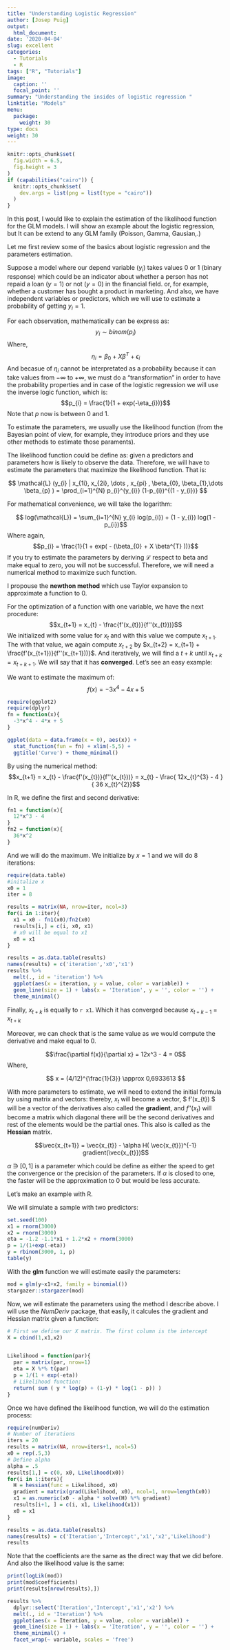 ```yaml
---
title: "Understanding Logistic Regression"
author: [Josep Puig]
output:
  html_document:
date: '2020-04-04'
slug: excellent
categories:
  - Tutorials
  - R
tags: ["R", "Tutorials"]
image:
  caption: ''
  focal_point: ''
summary: "Understanding the insides of logistic regression "
linktitle: "Models"
menu:
  package:
    weight: 30
type: docs
weight: 30
---
```


<style type="text/css">
.kable-table table {
  margin-left: 0;
}
img {
  border: none;
}
</style>
  
```r
knitr::opts_chunk$set(
  fig.width = 6.5,
  fig.height = 3
)
if (capabilities("cairo")) {
  knitr::opts_chunk$set(
    dev.args = list(png = list(type = "cairo"))
  )
}
```

In this post, I would like to explain the estimation of the likelihood function for the GLM models. I will show an example about the logistic regression, but It can be extend to any GLM family (Poisson, Gamma, Gausian,.)

Let me first review some of the basics about logistic regression and the parameters estimation.

Suppose a model where our depend variable $(y_i)$ takes values 0 or 1 (binary response) which could be an indicator about whether a person has not repaid a loan ($y=1$) or not ($y=0$) in the financial field. or, for example, whether a customer has bought a product in marketing.
And also, we have independent variables or predictors, which we will use to estimate a probability of getting $y_i = 1$. 


For each observation, mathematically can be express as:
$$ y_{i} \sim binom(p_{i})$$
Where, 
$$ \eta_{i} = \beta_{0} + X  \beta^{T} + \epsilon_{i} $$
And becasue of $\eta_{i}$ cannot be interpretated as a probability because it can take values from $-\infty$ to $+ \infty$, we must do a "transformation" in order to have the probability properties and in case of the logistic regression we will use the inverse logic function, which is:
$$p_{i} = \frac{1}{1 + exp(-\eta_{i})}$$
Note that $p$ now is between 0 and 1.

To estimate the parameters, we usually use the likelihood function (from the Bayesian point of view, for example, they introduce priors and they use other methods to estimate those paraments).

The likelihood function could be define as: given a predictors and parameters how is likely to observe the data. Therefore, we will have to estimate the parameters that maximize the likelihood function. That is:

$$ \mathcal{L} (y_{i} | x_{1i}, x_{2i}, \dots , x_{pi} , \beta_{0}, \beta_{1},\dots \beta_{p} ) = \prod_{i=1}^{N} p_{i}^{y_{i}} (1-p_{i})^{(1 - y_{i})} $$

For mathematical convenience, we will take the logarithm:

$$ log(\mathcal{L}) = \sum_{i=1}^{N} y_{i} log(p_{i}) + (1 - y_{i}) log(1 - p_{i})$$
Where again, 
$$p_{i} = \frac{1}{1 + exp( - (\beta_{0} + X  \beta^{T} ))}$$
If you try to estimate the parameters by deriving $\mathcal{L}$ respect to beta and make equal to zero, you will not be successful. Therefore, we will need a numerical method to maximize such function.


I propouse the **newthon method** which use Taylor expansion to approximate a function to 0. 

For the optimization of a function with one variable, we have the next procedure:
$$x_{t+1} = x_{t} - \frac{f'(x_{t})}{f''(x_{t}))}$$
We initialized with some value for $x_{t}$ and with this value we compute $x_{t+1}$. The with that value, we again compute $x_{t+2}$ by  $x_{t+2} = x_{t+1} + \frac{f'(x_{t+1})}{f''(x_{t+1}))}$. And iteratively, we will find a $t + k$ until $x_{t+k} = x_{t+k+1}$. We will say that it has **converged**.
Let's see an easy example:

We want to estimate the maximum of:
$$ f(x) = -3x^{4} - 4x+5$$
```r
require(ggplot2)
require(dplyr)
fn = function(x){
  -3*x^4 - 4*x + 5
}

ggplot(data = data.frame(x = 0), aes(x)) + 
  stat_function(fun = fn) + xlim(-5,5) + 
  ggtitle('Curve') + theme_minimal()
```


By using the numerical method:
$$x_{t+1} = x_{t} - \frac{f'(x_{t})}{f''(x_{t}))} =  x_{t} - \frac{  12x_{t}^{3} - 4  }{  36  x_{t}^{2}}$$

In R, we define the first and second derivative:
```r
fn1 = function(x){
  12*x^3 - 4
}
fn2 = function(x){
  36*x^2
}

```


And we will do the maximum. We initialize by $x=1$ and we will do 8 iterations:

```r
require(data.table)
#initalize x
x0 = 1
iter = 8

results = matrix(NA, nrow=iter, ncol=3)
for(i in 1:iter){
  x1 = x0 - fn1(x0)/fn2(x0)
  results[i,] = c(i, x0, x1)
  # x0 will be equal to x1
  x0 = x1
}

results = as.data.table(results)
names(results) = c('iteration','x0','x1')
results %>% 
  melt(., id = 'iteration') %>% 
  ggplot(aes(x = iteration, y = value, color = variable)) + 
  geom_line(size = 1) + labs(x = 'Iteration', y = '', color = '') +
  theme_minimal()

```

Finally, $x_{t+k}$ is equally to `r x1`. Which it has converged because $x_{t+k-1}$ = $x_{t+k}$ 


Moreover, we can check that is the same value as we would compute the derivative and make equal to 0.


$$\frac{\partial f(x)}{\partial x} =  12x^3 - 4 = 0$$
Where,

$$
x = (4/12)^{\frac{1}{3}} \approx 0,6933613
$$


With more parameters to estimate, we will need to extend the initial formula by using matrix and vectors: thereby, $x_{t}$ will become a vector, $ f'(x_{t}) $ will be a vector of the derivatives also called the **gradient**, and $f''(x_{t})$ will become a matrix which diagonal there will be the second derivatives and rest of the elements would be the partial ones. This also is called as the **Hessian** matrix.

$$\vec{x_{t+1}} = \vec{x_{t}} - \alpha H( \vec{x_{t}})^{-1} gradient(\vec{x_{t}})$$

$\alpha$ $\ni$ $[0,1]$ is a parameter which could be define as either the speed to get the convergence or the precision of the parameters. If $\alpha$ is closed to one, the faster will be the approximation to 0 but would be less accurate.


Let's make an example with R.

We will simulate a sample with two predictors:

```r
set.seed(100)
x1 = rnorm(3000)
x2 = rnorm(3000)
eta = -1.2 -1.1*x1 + 1.2*x2 + rnorm(3000)
p = 1/(1+exp(-eta))
y = rbinom(3000, 1, p)
table(y)
```

With the **glm** function we will estimate easily the parameters:

```r
mod = glm(y~x1+x2, family = binomial())
stargazer::stargazer(mod)
```

Now, we will estimate the parameters using the method I describe above. I will use the *NumDeriv* package, that easily, it calcules the gradient and Hessian matrix given a function:


```r
# First we define our X matrix. The first column is the intercept
X = cbind(1,x1,x2)


Likelihood = function(par){
  par = matrix(par, nrow=1)
  eta = X %*% t(par)
  p = 1/(1 + exp(-eta))
  # Likelihood function:
  return( sum ( y * log(p) + (1-y) * log(1 - p)) )
}
```

Once we have defined the likelihood function, we will do the estimation process:

```r
require(numDeriv)
# Number of iterations
iters = 20
results = matrix(NA, nrow=iters+1, ncol=5)
x0 = rep(.5,3)
# Define alpha
alpha = .5
results[1,] = c(0, x0, Likelihood(x0))
for(i in 1:iters){
  H = hessian(func = Likelihood, x0)
  gradient = matrix(grad(Likelihood, x0), ncol=1, nrow=length(x0))
  x1 = as.numeric(x0 - alpha * solve(H) %*% gradient)
  results[i+1, ] = c(i, x1, Likelihood(x1))
  x0 = x1
}

results = as.data.table(results)
names(results) = c('Iteration','Intercept','x1','x2','Likelihood')
results

```


Note that the coefficients are the same as the direct way that we did before. And also the likelihood value is the same:

```r
print(logLik(mod))
print(mod$coefficients)
print(results[nrow(results),])

```


```r
results %>% 
  dplyr::select('Iteration','Intercept','x1','x2') %>% 
  melt(., id = 'Iteration') %>% 
  ggplot(aes(x = Iteration, y = value, color = variable)) + 
  geom_line(size = 1) + labs(x = 'Iteration', y = '', color = '') +
  theme_minimal() + 
  facet_wrap(~ variable, scales = 'free')
```

